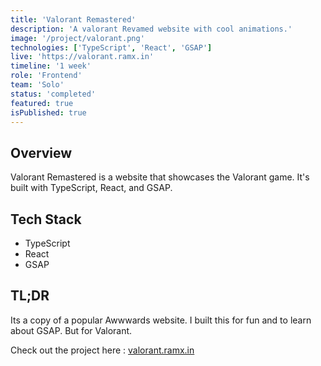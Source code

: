 ```yaml
---
title: 'Valorant Remastered'
description: 'A valorant Revamed website with cool animations.'
image: '/project/valorant.png'
technologies: ['TypeScript', 'React', 'GSAP']
live: 'https://valorant.ramx.in'
timeline: '1 week'
role: 'Frontend'
team: 'Solo'
status: 'completed'
featured: true
isPublished: true
---
```


## Overview

Valorant Remastered is a website that showcases the Valorant game. It's built with TypeScript, React, and GSAP.

## Tech Stack

- TypeScript
- React
- GSAP

## TL;DR

Its a copy of a popular Awwwards website. I built this for fun and to learn about GSAP. But for Valorant.

Check out the project here : [valorant.ramx.in](https://valorant.ramx.in)